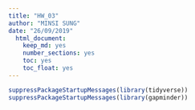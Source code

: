 ```yaml
---
title: "HW_03"
author: "MINSI SUNG"
date: "26/09/2019"
  html_document:
    keep_md: yes
    number_sections: yes
    toc: yes
    toc_float: yes
---
```

```r
suppressPackageStartupMessages(library(tidyverse)) 
suppressPackageStartupMessages(library(gapminder))
```

